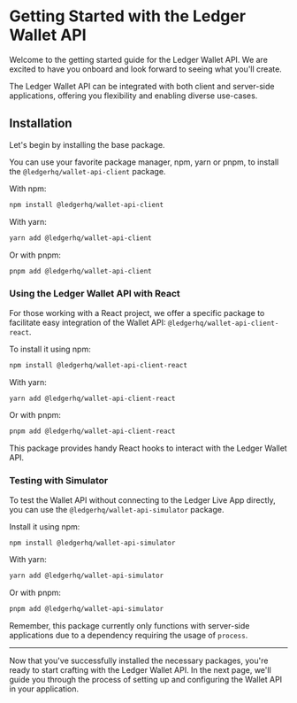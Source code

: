# Getting Started with the Ledger Wallet API

Welcome to the getting started guide for the Ledger Wallet API. We are excited to have you onboard and look forward to
seeing what you'll create.

The Ledger Wallet API can be integrated with both client and server-side applications, offering you flexibility and
enabling diverse use-cases.

## Installation

Let's begin by installing the base package.

You can use your favorite package manager, npm, yarn or pnpm, to install the `@ledgerhq/wallet-api-client` package.

With npm:

```sh
npm install @ledgerhq/wallet-api-client
```

With yarn:

```sh
yarn add @ledgerhq/wallet-api-client
```

Or with pnpm:

```sh
pnpm add @ledgerhq/wallet-api-client
```

### Using the Ledger Wallet API with React

For those working with a React project, we offer a specific package to facilitate easy integration of the Wallet API:
`@ledgerhq/wallet-api-client-react`.

To install it using npm:

```sh
npm install @ledgerhq/wallet-api-client-react
```

With yarn:

```sh
yarn add @ledgerhq/wallet-api-client-react
```

Or with pnpm:

```sh
pnpm add @ledgerhq/wallet-api-client-react
```

This package provides handy React hooks to interact with the Ledger Wallet API.

### Testing with Simulator

To test the Wallet API without connecting to the Ledger Live App directly, you can use the
`@ledgerhq/wallet-api-simulator` package.

Install it using npm:

```sh
npm install @ledgerhq/wallet-api-simulator
```

With yarn:

```sh
yarn add @ledgerhq/wallet-api-simulator
```

Or with pnpm:

```sh
pnpm add @ledgerhq/wallet-api-simulator
```

Remember, this package currently only functions with server-side applications due to a dependency requiring the usage
of `process`.

---

Now that you've successfully installed the necessary packages, you're ready to start crafting with the Ledger Wallet
API. In the next page, we'll guide you through the process of setting up and configuring the Wallet API in your
application.
